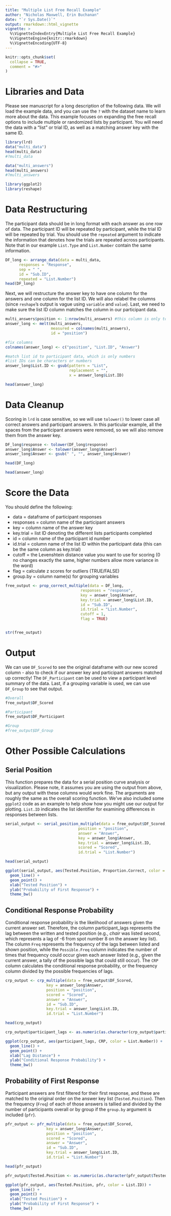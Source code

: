 ```yaml
---
title: "Multiple List Free Recall Example"
author: "Nicholas Maxwell, Erin Buchanan"
date: "`r Sys.Date()`"
output: rmarkdown::html_vignette
vignette: >
  %\VignetteIndexEntry{Multiple List Free Recall Example}
  %\VignetteEngine{knitr::rmarkdown}
  %\VignetteEncoding{UTF-8}
---
```


```r
knitr::opts_chunk$set(
  collapse = TRUE,
  comment = "#>"
)
```

# Libraries and Data 

Please see manuscript for a long description of the following data. We will load the example data, and you can use the `?` with the dataset name to learn more about the data.  This example focuses on expanding the free recall options to include multiple or randomized lists by participant. You will need the data with a "list" or trial ID, as well as a matching answer key with the same ID. 

```r
library(lrd)
data("multi_data")
head(multi_data)
#?multi_data

data("multi_answers")
head(multi_answers)
#?multi_answers

library(ggplot2)
library(reshape)
```

# Data Restructuring

The participant data should be in long format with each answer as one row of data. The participant ID will be repeated by participant, while the trial ID will be repeated by trial. You should use the `repeated` argument to indicate the information that denotes how the trials are repeated across participants. Note that in our example `List.Type` and `List.Number` contain the same information. 

```r
DF_long <- arrange_data(data = multi_data,
      responses = "Response",
      sep = " ",
      id = "Sub.ID",
      repeated = "List.Number")
head(DF_long)
```

Next, we will restructure the answer key to have one column for the answers and one column for the list ID. We will also relabel the columns (since `reshape`'s output is vague using `variable` and `value`). Last, we need to make sure the list ID column matches the column in our participant data. 

```r
multi_answers$position <- 1:nrow(multi_answers) #this column is only to reshape
answer_long <- melt(multi_answers,
                    measured = colnames(multi_answers),
                    id = "position")

#fix columns
colnames(answer_long) <- c("position", "List.ID", "Answer")

#match list id to participant data, which is only numbers
#list IDs can be characters or numbers 
answer_long$List.ID <- gsub(pattern = "List", 
                            replacement = "", 
                            x = answer_long$List.ID)

head(answer_long)
```

# Data Cleanup

Scoring in `lrd` is case sensitive, so we will use `tolower()` to lower case all correct answers and participant answers. In this particular example, all the spaces from the participant answers were removed, so we will also remove them from the answer key. 

```r
DF_long$response <- tolower(DF_long$response)
answer_long$Answer <- tolower(answer_long$Answer)
answer_long$Answer <- gsub(" ", "", answer_long$Answer)

head(DF_long)

head(answer_long)
```

# Score the Data

You should define the following:

- data = dataframe of participant responses
- responses = column name of the participant answers
- key = column name of the answer key
- key.trial = list ID denoting the different lists participants completed
- id = column name of the participant id number
- id.trial = column name of the list ID within the participant data (this can be the same column as key.trial)
- cutoff = the Levenshtein distance value you want to use for scoring (0 no changes exactly the same, higher numbers allow more variance in the word)
- flag = calculate z scores for outliers (TRUE/FALSE)
- group.by = column name(s) for grouping variables

```r
free_output <- prop_correct_multiple(data = DF_long,
                                 responses = "response",
                                 key = answer_long$Answer,
                                 key.trial = answer_long$List.ID,
                                 id = "Sub.ID",
                                 id.trial = "List.Number", 
                                 cutoff = 1,
                                 flag = TRUE)


str(free_output)
```

# Output

We can use `DF_Scored` to see the original dataframe with our new scored column - also to check if our answer key and participant answers matched up correctly! The `DF_Participant` can be used to view a participant level summary of the data. Last, if a grouping variable is used, we can use `DF_Group` to see that output. 

```r
#Overall
free_output$DF_Scored

#Participant
free_output$DF_Participant

#Group
#free_output$DF_Group
```

# Other Possible Calculations

## Serial Position

This function prepares the data for a serial position curve analysis or visualization. Please note, it assumes you are using the output from above, but any output with these columns would work fine. The arguments are roughly the same as the overall scoring function. We've also included some `ggplot2` code as an example to help show how you might use our output for plotting. `List.ID` indicates the list identifier for examining differences in responses between lists. 

```r
serial_output <- serial_position_multiple(data = free_output$DF_Scored,
                                position = "position", 
                                answer = "Answer", 
                                key = answer_long$Answer,
                                key.trial = answer_long$List.ID,
                                scored = "Scored",
                                id.trial = "List.Number")

head(serial_output)

ggplot(serial_output, aes(Tested.Position, Proportion.Correct, color = List.ID)) +
  geom_line() +
  geom_point() +
  xlab("Tested Position") +
  ylab("Probability of First Response") +
  theme_bw() 
```

## Conditional Response Probability

Conditional response probability is the likelihood of answers given the current answer set. Therefore, the column participant_lags represents the lag between the written and tested position (e.g., *chair* was listed second, which represents a lag of -6 from spot number 8 on the answer key list).  The column `Freq` represents the frequency of the lags between listed and shown position, while the `Possible.Freq` column indicates the number of times that frequency could occur given each answer listed (e.g., given the current answer, a tally of the possible lags that could still occur). The `CRP` column calculates the conditional response probability, or the frequency column divided by the possible frequencies of lags. 

```r
crp_output <- crp_multiple(data = free_output$DF_Scored,
                  key = answer_long$Answer,
                  position = "position",
                  scored = "Scored",
                  answer = "Answer",
                  id = "Sub.ID", 
                  key.trial = answer_long$List.ID,
                  id.trial = "List.Number")

head(crp_output)

crp_output$participant_lags <- as.numeric(as.character(crp_output$participant_lags))

ggplot(crp_output, aes(participant_lags, CRP, color = List.Number)) +
  geom_line() +
  geom_point() +
  xlab("Lag Distance") +
  ylab("Conditional Response Probability") +
  theme_bw()
```

## Probability of First Response

Participant answers are first filtered for their first response, and these are matched to the original order on the answer key list (`Tested.Position`). Then the frequency (`Freq`) of each of those answers is tallied and divided by the number of participants overall or by group if the `group.by` argument is included (`pfr`). 

```r
pfr_output <- pfr_multiple(data = free_output$DF_Scored,
                  key = answer_long$Answer,
                  position = "position",
                  scored = "Scored",
                  answer = "Answer",
                  id = "Sub.ID",
                  key.trial = answer_long$List.ID,
                  id.trial = "List.Number")

head(pfr_output)

pfr_output$Tested.Position <- as.numeric(as.character(pfr_output$Tested.Position))

ggplot(pfr_output, aes(Tested.Position, pfr, color = List.ID)) +
  geom_line() +
  geom_point() +
  xlab("Tested Position") +
  ylab("Probability of First Response") +
  theme_bw()
```



